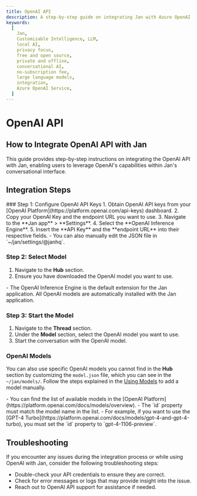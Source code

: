 ```yaml
---
title: OpenAI API
description: A step-by-step guide on integrating Jan with Azure OpenAI.
keywords:
  [
    Jan,
    Customizable Intelligence, LLM,
    local AI,
    privacy focus,
    free and open source,
    private and offline,
    conversational AI,
    no-subscription fee,
    large language models,
    integration,
    Azure OpenAI Service,
  ]
---
```





# OpenAI API

## How to Integrate OpenAI API with Jan
This guide provides step-by-step instructions on integrating the OpenAI API with Jan, enabling users to leverage OpenAI's capabilities within Jan's conversational interface.

## Integration Steps
<Steps>
### Step 1: Configure OpenAI API Keys
1. Obtain OpenAI API keys from your [OpenAI Platform](https://platform.openai.com/api-keys) dashboard.
2. Copy your OpenAI Key and the endpoint URL you want to use.
3. Navigate to the **Jan app** > **Settings**.
4. Select the **OpenAI Inference Engine**.
5. Insert the **API Key** and the **endpoint URL** into their respective fields.

<Callout type='info' emoji=''>
  - You can also manually edit the JSON file in `~/jan/settings/@janhq`.
</Callout>

### Step 2: Select Model

1. Navigate to the **Hub** section.
2. Ensure you have downloaded the OpenAI model you want to use.

<Callout type='info' emoji=''>
  - The OpenAI Inference Engine is the default extension for the Jan application. All OpenAI models are automatically installed with the Jan application.
</Callout>

### Step 3: Start the Model

1. Navigate to the **Thread** section.
2. Under the **Model** section, select the OpenAI model you want to use.
3. Start the conversation with the OpenAI model.
</Steps>

### OpenAI Models

You can also use specific OpenAI models you cannot find in the **Hub** section by customizing the `model.json` file, which you can see in the `~/jan/models/`. Follow the steps explained in the [Using Models](/docs/models#add-a-model-manually) to add a model manually.

<Callout type='info' emoji=''>
- You can find the list of available models in the [OpenAI Platform](https://platform.openai.com/docs/models/overview).
- The `id` property must match the model name in the list.
  - For example, if you want to use the [GPT-4 Turbo](https://platform.openai.com/docs/models/gpt-4-and-gpt-4-turbo), you must set the `id` property to `gpt-4-1106-preview`.
</Callout>

## Troubleshooting

If you encounter any issues during the integration process or while using OpenAI with Jan, consider the following troubleshooting steps:

- Double-check your API credentials to ensure they are correct.
- Check for error messages or logs that may provide insight into the issue.
- Reach out to OpenAI API support for assistance if needed.